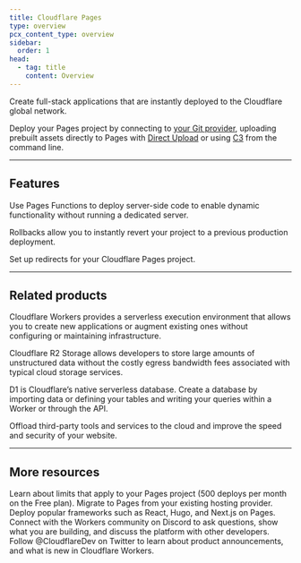 ```yaml
---
title: Cloudflare Pages
type: overview
pcx_content_type: overview
sidebar:
  order: 1
head:
  - tag: title
    content: Overview
---
```



<Description>

Create full-stack applications that are instantly deployed to the Cloudflare global network.
</Description>

<Plan type="all" />

Deploy your Pages project by connecting to [your Git provider](/pages/get-started/git-integration/), uploading prebuilt assets directly to Pages with [Direct Upload](/pages/get-started/direct-upload/) or using [C3](/pages/get-started/c3/) from the command line.

***

## Features

<Feature header="Pages Functions" href="/pages/functions/">

Use Pages Functions to deploy server-side code to enable dynamic functionality without running a dedicated server.


</Feature>

<Feature header="Rollbacks" href="/pages/configuration/rollbacks/">

Rollbacks allow you to instantly revert your project to a previous production deployment.


</Feature>

<Feature header="Redirects" href="/pages/configuration/redirects/">

Set up redirects for your Cloudflare Pages project.


</Feature>

***

## Related products

<RelatedProduct header="Workers" href="/workers/" product="workers">

Cloudflare Workers provides a serverless execution environment that allows you to create new applications or augment existing ones without configuring or maintaining infrastructure.


</RelatedProduct>

<RelatedProduct header="R2" href="/r2/" product="r2">

Cloudflare R2 Storage allows developers to store large amounts of unstructured data without the costly egress bandwidth fees associated with typical cloud storage services.


</RelatedProduct>

<RelatedProduct header="D1" href="/d1/" product="d1">

D1 is Cloudflare’s native serverless database. Create a database by importing data or defining your tables and writing your queries within a Worker or through the API.


</RelatedProduct>

<RelatedProduct header="Zaraz" href="/zaraz/" product="zaraz">

Offload third-party tools and services to the cloud and improve the speed and security of your website.


</RelatedProduct>

***

## More resources

<CardGrid>

<LinkTitleCard title="Limits" href="/pages/platform/limits/" icon="document">
Learn about limits that apply to your Pages project (500 deploys per month on the Free plan).
</LinkTitleCard>

<LinkTitleCard title="Migration guides" href="/pages/migrations/" icon="pen">
Migrate to Pages from your existing hosting provider.
</LinkTitleCard>

<LinkTitleCard title="Framework guides" href="/pages/framework-guides/" icon="open-book">
Deploy popular frameworks such as React, Hugo, and Next.js on Pages.
</LinkTitleCard>

<LinkTitleCard title="Developer Discord" href="https://discord.cloudflare.com" icon="discord">
Connect with the Workers community on Discord to ask questions, show what you are building, and discuss the platform with other developers.
</LinkTitleCard>

<LinkTitleCard title="@CloudflareDev" href="https://x.com/cloudflaredev" icon="x.com">
Follow @CloudflareDev on Twitter to learn about product announcements, and what is new in Cloudflare Workers.
</LinkTitleCard>

</CardGrid>
